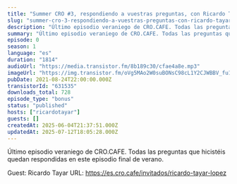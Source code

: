 ```yaml
---
title: "Summer CRO #3, respondiendo a vuestras preguntas, con Ricardo Tayar"
slug: "summer-cro-3-respondiendo-a-vuestras-preguntas-con-ricardo-tayar"
description: "Último episodio veraniego de CRO.CAFE. Todas las preguntas que hicistéis quedan respondidas en este episodio final de verano.\n\nGuest: Ricardo Tayar\nURL: https://es.cro.cafe/invitados/ricardo-tayar-lopez"
summary: "Último episodio veraniego de CRO.CAFE. Todas las preguntas que hicistéis quedan respondidas en este episodio final de verano."
episode: 0
season: 1
language: "es"
duration: "1814"
audioUrl: "https://media.transistor.fm/8b189c30/cfae4a8e.mp3"
imageUrl: "https://img.transistor.fm/oVg5MAo2W0suBONsC98cL1Y2CJWBBV_fu1wPlFJO3SU/rs:fill:3000:3000:1/q:60/aHR0cHM6Ly9pbWct/dXBsb2FkLXByb2R1/Y3Rpb24udHJhbnNp/c3Rvci5mbS85M2Vk/ZDNhZmZjMmYzM2I2/NWRiMGMzMTZmNjE2/OTg3My5qcGc.webp"
pubDate: 2021-08-24T22:00:00.000Z
transistorId: "631535"
downloads_total: 728
episode_type: "bonus"
status: "published"
hosts: ["ricardotayar"]
guests: []
createdAt: 2025-06-04T21:37:51.000Z
updatedAt: 2025-07-12T18:05:28.000Z
---
```


Último episodio veraniego de CRO.CAFE. Todas las preguntas que hicistéis quedan respondidas en este episodio final de verano.

Guest: Ricardo Tayar
URL: https://es.cro.cafe/invitados/ricardo-tayar-lopez

